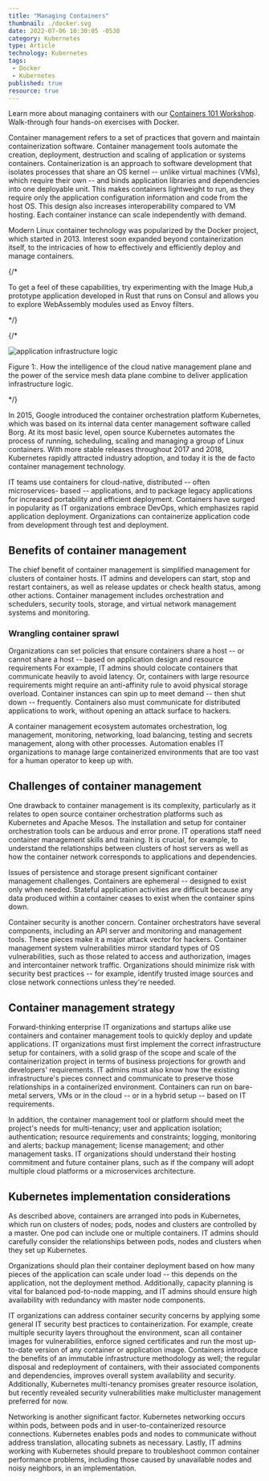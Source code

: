 ```yaml
---
title: "Managing Containers"
thumbnail: ./docker.svg
date: 2022-07-06 10:30:05 -0530
category: Kubernetes
type: Article
technology: Kubernetes
tags:
 - Docker
 - Kubernetes
published: true
resource: true
---
```



<ResourcesWrapper>
  <div className="intro">
    <p>Learn more about managing containers with our <a className="blog" href="https://github.com/layer5io/containers-101-workshop">Containers 101 Workshop</a>. Walk-through four hands-on exercises with Docker.</p>
  </div>

<p>
Container management refers to a set of practices that govern and maintain containerization software. Container management tools automate the creation, deployment, destruction and scaling of application or systems containers.
Containerization is an approach to software development that isolates processes that share an OS kernel -- unlike virtual machines (VMs), which require their own -- and binds application libraries and dependencies into one deployable unit. This makes containers lightweight to run, as they require only the application configuration information and code from the host OS. This design also increases interoperability compared to VM hosting. Each container instance can scale independently with demand.
</p>
<p>
Modern Linux container technology was popularized by the Docker project, which started in 2013. Interest soon expanded beyond containerization itself, to the intricacies of how to effectively and efficiently deploy and manage containers.
</p>
{/* <div class="fact">
<p>
To get a feel of these capabilities, try experimenting with the <Link to="/projects/image-hub">Image Hub</Link>,a prototype application developed in Rust that runs on Consul and allows you to explore WebAssembly modules used as Envoy filters.
</p>
</div> */}
 
  {/* <div className="center" >
  <img src={Infrastructure} align="center" alt="application infrastructure logic" />
  <p>
Figure 1:. How the intelligence of the cloud native management plane and the power of the service mesh data plane combine to deliver application infrastructure logic.  </p>
  </div> */}

<p>
In 2015, Google introduced the container orchestration platform Kubernetes, which was based on its internal data center management software called Borg. At its most basic level, open source Kubernetes automates the process of running, scheduling, scaling and managing a group of Linux containers. With more stable releases throughout 2017 and 2018, Kubernetes rapidly attracted industry adoption, and today it is the de facto container management technology.
</p>
<p>
IT teams use containers for cloud-native, distributed -- often microservices- based -- applications, and to package legacy applications for increased portability and efficient deployment. Containers have surged in popularity as IT organizations embrace DevOps, which emphasizes rapid application deployment. Organizations can containerize application code from development through test and deployment.
</p>
<h2>Benefits of container management</h2>
<p>
The chief benefit of container management is simplified management for clusters of container hosts. IT admins and developers can start, stop and restart containers, as well as release updates or check health status, among other actions. Container management includes orchestration and schedulers, security tools, storage, and virtual network management systems and monitoring.
</p>

<h3>Wrangling container sprawl</h3>
<p>
  Organizations can set policies that ensure containers share a host -- or cannot share a host -- based on application design and resource requirements For example, IT admins should colocate containers that communicate heavily to avoid latency. Or, containers with large resource requirements might require an anti-affinity rule to avoid physical storage overload. Container instances can spin up to meet demand -- then shut down -- frequently. Containers also must communicate for distributed applications to work, without opening an attack surface to hackers.
</p>
<p> 
A container management ecosystem automates orchestration, log management, monitoring, networking, load balancing, testing and secrets management, along with other processes. Automation enables IT organizations to manage large containerized environments that are too vast for a human operator to keep up with.
</p>

<h2>Challenges of container management</h2>
<p>
One drawback to container management is its complexity, particularly as it relates to open source container orchestration platforms such as Kubernetes and Apache Mesos. The installation and setup for container orchestration tools can be arduous and error prone. IT operations staff need container management skills and training. It is crucial, for example, to understand the relationships between clusters of host servers as well as how the container network corresponds to applications and dependencies.
</p>
<p>
Issues of persistence and storage present significant container management challenges. Containers are ephemeral -- designed to exist only when needed. Stateful application activities are difficult because any data produced within a container ceases to exist when the container spins down.
</p>
<p>
Container security is another concern. Container orchestrators have several components, including an API server and monitoring and management tools. These pieces make it a major attack vector for hackers. Container management system vulnerabilities mirror standard types of OS vulnerabilities, such as those related to access and authorization, images and intercontainer network traffic. Organizations should minimize risk with security best practices -- for example, identify trusted image sources and close network connections unless they're needed.
</p>



<h2>Container management strategy</h2>
<p>
Forward-thinking enterprise IT organizations and startups alike use containers and container management tools to quickly deploy and update applications. IT organizations must first implement the correct infrastructure setup for containers, with a solid grasp of the scope and scale of the containerization project in terms of business projections for growth and developers' requirements. IT admins must also know how the existing infrastructure's pieces connect and communicate to preserve those relationships in a containerized environment. Containers can run on bare-metal servers, VMs or in the cloud -- or in a hybrid setup -- based on IT requirements.
</p>
<p>
In addition, the container management tool or platform should meet the project's needs for multi-tenancy; user and application isolation; authentication; resource requirements and constraints; logging, monitoring and alerts; backup management; license management; and other management tasks. IT organizations should understand their hosting commitment and future container plans, such as if the company will adopt multiple cloud platforms or a microservices architecture.
</p>
<h2>Kubernetes implementation considerations</h2>
<p>
  As described above, containers are arranged into pods in Kubernetes, which run on clusters of nodes; pods, nodes and clusters are controlled by a master. One pod can include one or multiple containers. IT admins should carefully consider the relationships between pods, nodes and clusters when they set up Kubernetes.
</p>
<p>Organizations should plan their container deployment based on how many pieces of the application can scale under load -- this depends on the application, not the deployment method. Additionally, capacity planning is vital for balanced pod-to-node mapping, and IT admins should ensure high availability with redundancy with master node components.</p>
<p>IT organizations can address container security concerns by applying some general IT security best practices to containerization. For example, create multiple security layers throughout the environment, scan all container images for vulnerabilities, enforce signed certificates and run the most up-to-date version of any container or application image. Containers introduce the benefits of an immutable infrastructure methodology as well; the regular disposal and redeployment of containers, with their associated components and dependencies, improves overall system availability and security. Additionally, Kubernetes multi-tenancy promises greater resource isolation, but recently revealed security vulnerabilities make multicluster management preferred for now.
</p>
<p>
  Networking is another significant factor. Kubernetes networking occurs within pods, between pods and in user-to-containerized resource connections. Kubernetes enables pods and nodes to communicate without address translation, allocating subnets as necessary. Lastly, IT admins working with Kubernetes should prepare to troubleshoot common container performance problems, including those caused by unavailable nodes and noisy neighbors, in an implementation.
</p>

</ResourcesWrapper>